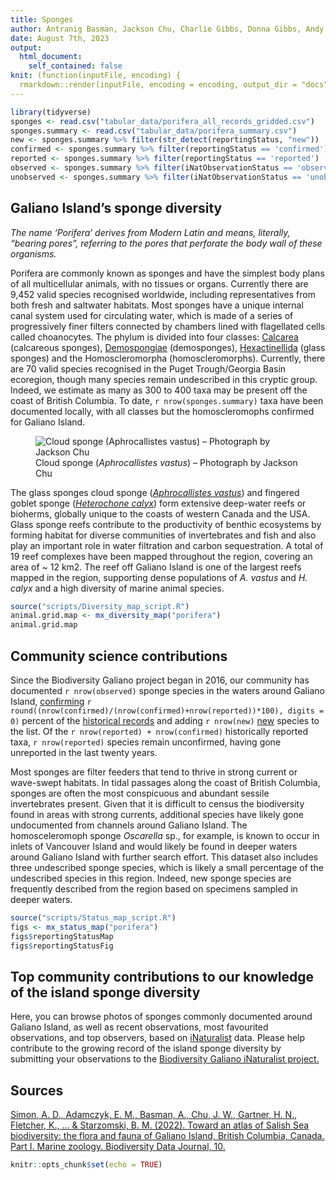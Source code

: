```yaml
---
title: Sponges
author: Antranig Basman, Jackson Chu, Charlie Gibbs, Donna Gibbs, Andy Lamb, Neil McDaniel, Andrew Simon
date: August 7th, 2023
output: 
  html_document:
    self_contained: false
knit: (function(inputFile, encoding) {
  rmarkdown::render(inputFile, encoding = encoding, output_dir = "docs", output_options = list(copy_resources = TRUE)) })
---
```


```r
library(tidyverse)
sponges <- read.csv("tabular_data/porifera_all_records_gridded.csv")
sponges.summary <- read.csv("tabular_data/porifera_summary.csv")
new <- sponges.summary %>% filter(str_detect(reportingStatus, "new")) 
confirmed <- sponges.summary %>% filter(reportingStatus == 'confirmed') 
reported <- sponges.summary %>% filter(reportingStatus == 'reported') 
observed <- sponges.summary %>% filter(iNatObservationStatus == 'observed') 
unobserved <- sponges.summary %>% filter(iNatObservationStatus == 'unobserved') 
```

## Galiano Island's sponge diversity

*The name ‘Porifera’ derives from Modern Latin and means, literally, “bearing pores”, referring to the pores that perforate the body wall of these organisms.*

Porifera are commonly known as sponges and have the simplest body plans of all multicellular animals, with no tissues or organs. Currently there are 9,452 valid species recognised worldwide, including representatives from both fresh and saltwater habitats. Most sponges have a unique internal canal system used for circulating water, which is made of a series of progressively finer filters connected by chambers lined with flagellated cells called choanocytes. The phylum is divided into four classes: [Calcarea](#taxon:Calcarea) (calcareous sponges), [Demospongiae](#taxon:Demospongiae) (demosponges), [Hexactinellida](#taxon:Hexactinellida) (glass sponges) and the Homoscleromorpha (homoscleromorphs). Currently, there are 70 valid species recognised in the Puget Trough/Georgia Basin ecoregion, though many species remain undescribed in this cryptic group. Indeed, we estimate as many as 300 to 400 taxa may be present off the coast of British Columbia. To date, `r nrow(sponges.summary)` taxa have been documented locally, with all classes but the homoscleromophs confirmed for Galiano Island.

![Cloud sponge (*Aphrocallistes vastus*) – Photograph by Jackson Chu](media/Aphrocallistes_vastus.jpg)

The glass sponges cloud sponge ([*Aphrocallistes vastus*](#taxon:Aphrocallistes vastus)) and fingered goblet sponge ([*Heterochone calyx*](#taxon:Heterochone calyx)) form extensive deep-water reefs or bioherms, globally unique to the coasts of western Canada and the USA. Glass sponge reefs contribute to the productivity of benthic ecosystems by forming habitat for diverse communities of invertebrates and fish and also play an important role in water filtration and carbon sequestration. A total of 19 reef complexes have been mapped throughout the region, covering an area of ~ 12 km2. The reef off Galiano Island is one of the largest reefs mapped in the region, supporting dense populations of *A. vastus* and *H. calyx* and a high diversity of marine animal species.

```r
source("scripts/Diversity_map_script.R")
animal.grid.map <- mx_diversity_map("porifera")
animal.grid.map
```

## Community science contributions

Since the Biodiversity Galiano project began in 2016, our community has documented `r nrow(observed)` sponge species in the waters around Galiano Island, [confirming](#region:confirmed) `r round((nrow(confirmed)/(nrow(confirmed)+nrow(reported))*100), digits = 0)` percent of the [historical records](#region:historical) and adding `r nrow(new)` [new](#region:new) species to the list. Of the `r nrow(reported) + nrow(confirmed)` historically reported taxa, `r nrow(reported)` species remain unconfirmed, having gone unreported in the last twenty years.

Most sponges are filter feeders that tend to thrive in strong current or wave-swept habitats. In tidal passages along the coast of British Columbia, sponges are often the most conspicuous and abundant sessile invertebrates present. Given that it is difficult to census the biodiversity found in areas with strong currents, additional species have likely gone undocumented from channels around Galiano Island. The homosceleromoph sponge *Oscarella* sp., for example, is known to occur in inlets of Vancouver Island and would likely be found in deeper waters around Galiano Island with further search effort. This dataset also includes three undescribed sponge species, which is likely a small percentage of the undescribed species in this region. Indeed, new sponge species are frequently described from the region based on specimens sampled in deeper waters.

```r
source("scripts/Status_map_script.R")
figs <- mx_status_map("porifera")
figs$reportingStatusMap
figs$reportingStatusFig
```

## Top community contributions to our knowledge of the island sponge diversity

Here, you can browse photos of sponges commonly documented around Galiano Island, as well as recent observations, most favourited observations, and top observers, based on [iNaturalist](http://inaturalist.org/) data. Please help contribute to the growing record of the island sponge diversity by submitting your observations to the [Biodiversity Galiano iNaturalist project.](http://inaturalist.org/projects/biodiversity-galiano-island) 

<span class="mxcw-nonLeafletPane mxcw-paneName-TopContributions html-widget leaflet"></span>

## Sources

[Simon, A. D., Adamczyk, E. M., Basman, A., Chu, J. W., Gartner, H. N., Fletcher, K., ... & Starzomski, B. M. (2022). Toward an atlas of Salish Sea biodiversity: the flora and fauna of Galiano Island, British Columbia, Canada. Part I. Marine zoology. Biodiversity Data Journal, 10.](https://bdj.pensoft.net/article/76050/)

```r
knitr::opts_chunk$set(echo = TRUE)
```

